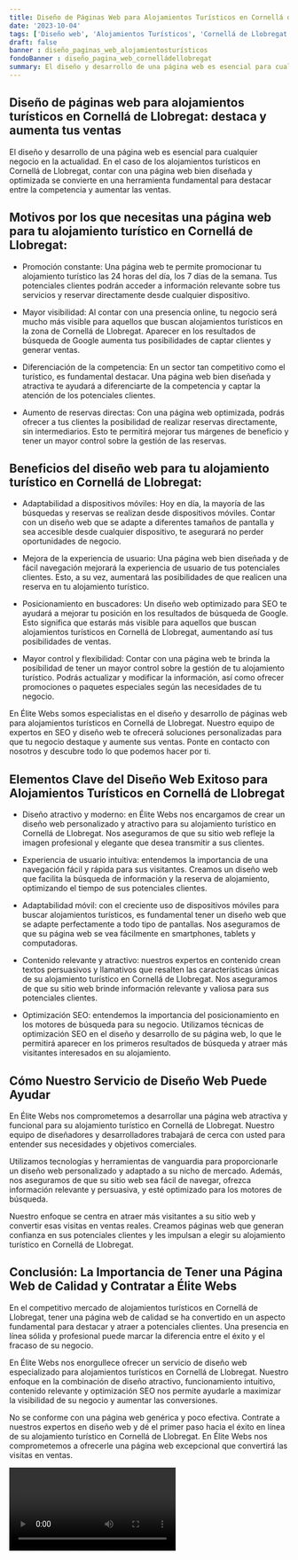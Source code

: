 ```yaml
---
title: Diseño de Páginas Web para Alojamientos Turísticos en Cornellá de Llobregat
date: '2023-10-04'
tags: ['Diseño web', 'Alojamientos Turísticos', 'Cornellá de Llobregat']
draft: false
banner : diseño_paginas_web_alojamientosturísticos
fondoBanner : diseño_pagina_web_cornelládellobregat
summary: El diseño y desarrollo de una página web es esencial para cualquier negocio en la actualidad. En el caso de los alojamientos turísticos en Cornellá de Llobregat, contar con una página web bien diseñada y optimizada se convierte en una herramienta fundamental para destacar entre la competencia y aumentar las ventas.
---
```


## Diseño de páginas web para alojamientos turísticos en Cornellá de Llobregat: destaca y aumenta tus ventas

El diseño y desarrollo de una página web es esencial para cualquier negocio en la actualidad. En el caso de los alojamientos turísticos en Cornellá de Llobregat, contar con una página web bien diseñada y optimizada se convierte en una herramienta fundamental para destacar entre la competencia y aumentar las ventas.

## Motivos por los que necesitas una página web para tu alojamiento turístico en Cornellá de Llobregat:

- Promoción constante: Una página web te permite promocionar tu alojamiento turístico las 24 horas del día, los 7 días de la semana. Tus potenciales clientes podrán acceder a información relevante sobre tus servicios y reservar directamente desde cualquier dispositivo.

- Mayor visibilidad: Al contar con una presencia online, tu negocio será mucho más visible para aquellos que buscan alojamientos turísticos en la zona de Cornellá de Llobregat. Aparecer en los resultados de búsqueda de Google aumenta tus posibilidades de captar clientes y generar ventas.

- Diferenciación de la competencia: En un sector tan competitivo como el turístico, es fundamental destacar. Una página web bien diseñada y atractiva te ayudará a diferenciarte de la competencia y captar la atención de los potenciales clientes.

- Aumento de reservas directas: Con una página web optimizada, podrás ofrecer a tus clientes la posibilidad de realizar reservas directamente, sin intermediarios. Esto te permitirá mejorar tus márgenes de beneficio y tener un mayor control sobre la gestión de las reservas.

## Beneficios del diseño web para tu alojamiento turístico en Cornellá de Llobregat:

- Adaptabilidad a dispositivos móviles: Hoy en día, la mayoría de las búsquedas y reservas se realizan desde dispositivos móviles. Contar con un diseño web que se adapte a diferentes tamaños de pantalla y sea accesible desde cualquier dispositivo, te asegurará no perder oportunidades de negocio.

- Mejora de la experiencia de usuario: Una página web bien diseñada y de fácil navegación mejorará la experiencia de usuario de tus potenciales clientes. Esto, a su vez, aumentará las posibilidades de que realicen una reserva en tu alojamiento turístico.

- Posicionamiento en buscadores: Un diseño web optimizado para SEO te ayudará a mejorar tu posición en los resultados de búsqueda de Google. Esto significa que estarás más visible para aquellos que buscan alojamientos turísticos en Cornellá de Llobregat, aumentando así tus posibilidades de ventas.

- Mayor control y flexibilidad: Contar con una página web te brinda la posibilidad de tener un mayor control sobre la gestión de tu alojamiento turístico. Podrás actualizar y modificar la información, así como ofrecer promociones o paquetes especiales según las necesidades de tu negocio.

En Élite Webs somos especialistas en el diseño y desarrollo de páginas web para alojamientos turísticos en Cornellá de Llobregat. Nuestro equipo de expertos en SEO y diseño web te ofrecerá soluciones personalizadas para que tu negocio destaque y aumente sus ventas. Ponte en contacto con nosotros y descubre todo lo que podemos hacer por ti.

<GifSeo />

<Cta />

## Elementos Clave del Diseño Web Exitoso para Alojamientos Turísticos en Cornellá de Llobregat

- Diseño atractivo y moderno: en Élite Webs nos encargamos de crear un diseño web personalizado y atractivo para su alojamiento turístico en Cornellá de Llobregat. Nos aseguramos de que su sitio web refleje la imagen profesional y elegante que desea transmitir a sus clientes.

- Experiencia de usuario intuitiva: entendemos la importancia de una navegación fácil y rápida para sus visitantes. Creamos un diseño web que facilita la búsqueda de información y la reserva de alojamiento, optimizando el tiempo de sus potenciales clientes.

- Adaptabilidad móvil: con el creciente uso de dispositivos móviles para buscar alojamientos turísticos, es fundamental tener un diseño web que se adapte perfectamente a todo tipo de pantallas. Nos aseguramos de que su página web se vea fácilmente en smartphones, tablets y computadoras.

- Contenido relevante y atractivo: nuestros expertos en contenido crean textos persuasivos y llamativos que resalten las características únicas de su alojamiento turístico en Cornellá de Llobregat. Nos aseguramos de que su sitio web brinde información relevante y valiosa para sus potenciales clientes.

- Optimización SEO: entendemos la importancia del posicionamiento en los motores de búsqueda para su negocio. Utilizamos técnicas de optimización SEO en el diseño y desarrollo de su página web, lo que le permitirá aparecer en los primeros resultados de búsqueda y atraer más visitantes interesados en su alojamiento.

## Cómo Nuestro Servicio de Diseño Web Puede Ayudar

En Élite Webs nos comprometemos a desarrollar una página web atractiva y funcional para su alojamiento turístico en Cornellá de Llobregat. Nuestro equipo de diseñadores y desarrolladores trabajará de cerca con usted para entender sus necesidades y objetivos comerciales.

Utilizamos tecnologías y herramientas de vanguardia para proporcionarle un diseño web personalizado y adaptado a su nicho de mercado. Además, nos aseguramos de que su sitio web sea fácil de navegar, ofrezca información relevante y persuasiva, y esté optimizado para los motores de búsqueda.

Nuestro enfoque se centra en atraer más visitantes a su sitio web y convertir esas visitas en ventas reales. Creamos páginas web que generan confianza en sus potenciales clientes y les impulsan a elegir su alojamiento turístico en Cornellá de Llobregat.

## Conclusión: La Importancia de Tener una Página Web de Calidad y Contratar a Élite Webs

En el competitivo mercado de alojamientos turísticos en Cornellá de Llobregat, tener una página web de calidad se ha convertido en un aspecto fundamental para destacar y atraer a potenciales clientes. Una presencia en línea sólida y profesional puede marcar la diferencia entre el éxito y el fracaso de su negocio.

En Élite Webs nos enorgullece ofrecer un servicio de diseño web especializado para alojamientos turísticos en Cornellá de Llobregat. Nuestro enfoque en la combinación de diseño atractivo, funcionamiento intuitivo, contenido relevante y optimización SEO nos permite ayudarle a maximizar la visibilidad de su negocio y aumentar las conversiones.

No se conforme con una página web genérica y poco efectiva. Contrate a nuestros expertos en diseño web y dé el primer paso hacia el éxito en línea de su alojamiento turístico en Cornellá de Llobregat. En Élite Webs nos comprometemos a ofrecerle una página web excepcional que convertirá las visitas en ventas.

<Video />

<CtaBot job='Alojamientos Turísticos' city='Cornellá de Llobregat'/>

<Gmaps query='Cornellá de Llobregat+españa+maps' />